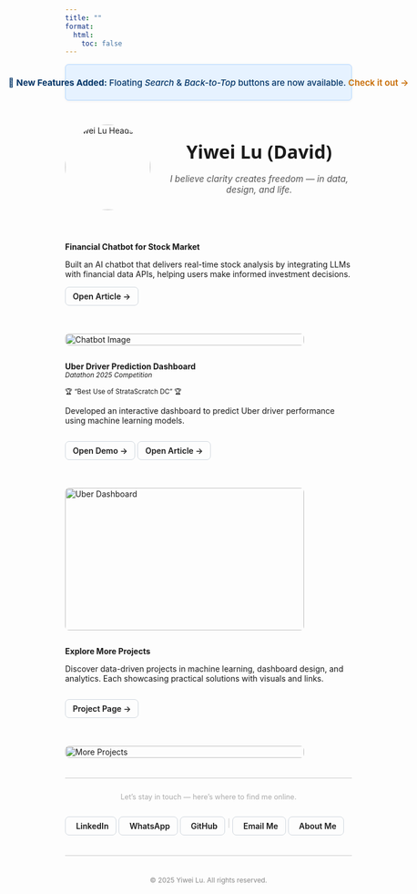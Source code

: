 ```yaml
---
title: ""
format:
  html: 
    toc: false
---
```


<!-- ✅ Announcement Bar -->
<div class="announcement-bar">
  📢 <strong> New Features Added:</strong> Floating <em>Search</em> & <em>Back-to-Top</em> buttons are now available.
  <a href="#" class="js-open-release">Check it out →</a>
</div>

<!-- ✅ Release Notes (template is inert, won’t be escaped) -->
<template id="release-template">
  <p>We’ve added two handy UI helpers to improve navigation:</p>
  <ul>
    <li><strong>Floating Search</strong> — open site-wide search from anywhere.</li>
    <li><strong>Back-to-Top</strong> — jump back to the top smoothly.</li>
  </ul>
  <p>Keyboard shortcut:
     <kbd>⌘/Ctrl</kbd> + <kbd>K</kbd> to search.</p>
</template>

<!-- Modal skeleton -->
<div id="release-overlay" style="display:none;"></div>
<div id="release-modal" role="dialog" aria-modal="true" aria-labelledby="release-title" style="display:none;">
  <button class="release-close" aria-label="Close">×</button>
  <h3 id="release-title">What’s new</h3>
  <div class="release-body"></div>
  <div class="release-actions">
    <button class="release-primary" type="button">Got it</button>
  </div>
</div>

<!-- Styles -->
<style>
  /* Overlay */
  #release-overlay{
    position: fixed; inset: 0; 
    background: rgba(0,0,0,.35);
    z-index: 1200;
  }
  /* Modal */
  #release-modal{
    position: fixed; 
    left: 50%; top: 50%; transform: translate(-50%, -50%);
    width: min(560px, 92vw);
    background: #fff; color:#222;
    border-radius: 12px;
    box-shadow: 0 20px 60px rgba(0,0,0,.25);
    padding: 1.2rem 1.2rem 1rem;
    z-index: 1210;
    font-family: system-ui, -apple-system, "Segoe UI", Roboto, "Helvetica Neue", Arial, sans-serif;
  }
  #release-modal h3{ margin: 0 0 .6rem; font-size: 1.25rem; }
  #release-modal .release-body{ line-height: 1.6; color:#444; font-size: .98rem; }
  #release-modal .release-actions{ display:flex; justify-content:flex-end; gap:.6rem; margin-top: 1rem; }
  #release-modal .release-primary{
    background:#0d6efd; color:#fff; border:none; border-radius:8px;
    padding:.55rem 1rem; font-weight:600; cursor:pointer;
    box-shadow: 0 6px 16px rgba(13,110,253,.35);
  }
  #release-modal .release-primary:hover{ filter: brightness(1.05); }
  #release-modal .release-close{
    position:absolute; right:10px; top:8px;
    width:34px; height:34px; border:none; border-radius:50%;
    background: transparent; font-size: 1.2rem; cursor:pointer;
  }
  #release-modal .release-close:hover{ background:#f3f5f7; }

/* 轻量按钮 */
a.btn, .btn {
  display: inline-flex; align-items: center; gap: .4em;
  padding: .5em .9em; border-radius: .5em;
  border: 1px solid #d0d7de; text-decoration: none;
  font-weight: 600;
}
a.btn:hover, .btn:hover { background: #f6f8fa; }

  /* Announcement Bar */
  .announcement-bar {
    display: flex; justify-content: center; align-items: center; flex-wrap: nowrap;
    white-space: nowrap; gap: .6em;
    background: #e6f2ff; color: #003366; font-weight: 500; font-size: 0.95rem;
    min-height: 40px; padding: 0.4em 1em; border-radius: 0.4em;
    border: 1px solid #b3d7ff; box-shadow: 0 1px 5px rgba(0,0,0,0.05);
    width: 100%; margin: 0.8em 0 1em 0; box-sizing: border-box;
  }
  .announcement-bar strong, .announcement-bar a { display: inline-flex; align-items: center; line-height: 1; }
  .announcement-bar a { color: #c76a00; font-weight: 600; text-decoration: none; }
  .announcement-bar a:hover { text-decoration: underline; }
</style>



<!-- Logic -->
<script>
(function(){
  const openBtn = document.querySelector('.js-open-release');
  const overlay = document.getElementById('release-overlay');
  const modal   = document.getElementById('release-modal');
  const bodyBox = modal.querySelector('.release-body');
  const closeBtn= modal.querySelector('.release-close');
  const okBtn   = modal.querySelector('.release-primary');
  const tpl     = document.getElementById('release-template');

  if (tpl && bodyBox) {
    bodyBox.replaceChildren(tpl.content.cloneNode(true));
  }

  function openModal(e){
    if(e) e.preventDefault();
    overlay.style.display = 'block';
    modal.style.display   = 'block';
    document.body.style.overflow = 'hidden';
    closeBtn.focus();
    document.addEventListener('keydown', onEsc);
  }
  function closeModal(){
    overlay.style.display = 'none';
    modal.style.display   = 'none';
    document.body.style.overflow = '';
    document.removeEventListener('keydown', onEsc);
  }
  function onEsc(e){ if(e.key === 'Escape') closeModal(); }

  if (openBtn) openBtn.addEventListener('click', openModal);
  overlay.addEventListener('click', closeModal);
  closeBtn.addEventListener('click', closeModal);
  okBtn.addEventListener('click', closeModal);
})();
</script>

<!-- Profile Section -->
<div style="display: flex; flex-wrap: wrap; align-items: center; gap: 2em; max-width: 900px; margin: 2em auto;">

  <!-- Avatar -->
  <img src="images/Headshot.jpg" alt="Yiwei Lu Headshot" style="width:150px; height:150px; border-radius:50%;"/>

  <!-- Name + Motto -->
  <div style="flex: 1;" markdown="1">

<div style="text-align: center;">
  <span style="font-family: system-ui, -apple-system, BlinkMacSystemFont, 'Segoe UI', Roboto, 'Helvetica Neue', sans-serif; font-size: 2.3em; font-weight: 800;">
    Yiwei Lu (David)
  </span>  
  <br/>
  <span style="font-style: italic; font-size: 1.1em; color: #555;">
    I believe clarity creates freedom — in data, design, and life.
  </span>
</div>

  </div>

</div>

::: { .project-card style="display: flex; flex-wrap: wrap; gap: 1.5em; align-items: flex-start;" markdown="1" }

<!-- Left Text -->
<div style="flex: 1;" markdown="1">
**Financial Chatbot for Stock Market**

Built an AI chatbot that delivers real-time stock analysis by integrating LLMs with financial data APIs, helping users make informed investment decisions.

<div style="margin-top: 1em;">
  [Open Article →](https://medium.com/@dylankl_74733/revolutionizing-stock-market-insights-the-financial-chatbot-that-empowers-investors-d1d8197e6c13){.btn}
</div>
</div>

<!-- Right Pic -->
<div style="flex: 0 0 420px;">
  <img src="images/financial-chatbot1.gif"
       alt="Chatbot Image"
       style="width: 100%; height: auto; border-radius: 0.5em;" />
</div>

:::

::: {.project-card}
<div style="display: flex; flex-wrap: wrap; gap: 1.5em; align-items: flex-start;" markdown="1">

<!-- Left Contents -->
<div style="flex: 1;" markdown="1">
**Uber Driver Prediction Dashboard**  
<small><em>Datathon 2025 Competition</em></small>  

<small>🏆 “Best Use of StrataScratch DC” 🏆</small>


Developed an interactive dashboard to predict Uber driver performance using machine learning models.  

<div style="margin-top: 1em; display: flex; gap: 0.8em;">
  <a href="https://syntax3rr0r1.netlify.app/" class="btn" target="_blank">Open Demo →</a>
  <a href="https://devpost.com/software/uber-driver-conversion-analysis" class="btn" target="_blank">Open Article →</a>
</div>
</div>

<!-- Right Pic -->
<div style="flex: 0 0 420px;">
  <img src="images/datathon.jpg"
       alt="Uber Dashboard"
       style="width: 100%; height: 250px; border-radius: 0.5em;" />
</div>

</div>
::: 

::: {.project-card}
<div style="display: flex; flex-wrap: wrap; gap: 1.5em; align-items: flex-start;" markdown="1">

<!-- Left Contents -->
<div style="flex: 1;" markdown="1">
**Explore More Projects**  

Discover data-driven projects in machine learning, dashboard design, and analytics. Each showcasing practical solutions with visuals and links.

<div style="margin-top: 1em; display: flex; gap: 0.8em;">
  <a href="https://lywww88.github.io/projects/" class="btn" target="_blank">Project Page →</a>
</div>
</div>

<!-- Right Pic -->
<div style="flex: 0 0 420px;">
  <img src="images/project.jpg"
       alt="More Projects"
       style="width: 100%; height: auto; border-radius: 0.5em;" />
</div>

</div>
:::

<div aria-hidden="true" style="border-top: 1px solid #ccc; margin: 1.5em 0;"></div>

<p style="text-align: center; color: #aaa; font-size: 0.9em; margin-top: 2em;">
  Let’s stay in touch — here’s where to find me online.
</p>

<div class="connect-container" style="display: flex; flex-wrap: wrap; gap: 1em; align-items: center;">
  <a href="https://www.linkedin.com/in/yiwei-lu78" class="btn" target="_blank">
    <i class="bi bi-linkedin"></i> LinkedIn
  </a>
  <a href="https://wa.me/6266736276" class="btn" target="_blank">
    <i class="bi bi-whatsapp"></i> WhatsApp
  </a>
  <a href="https://github.com/lywww88" class="btn" target="_blank">
    <i class="bi bi-github"></i> GitHub
  </a>
  <span style="color: #ccc;">|</span>
  <a href="mailto:yiweilu36@uci.edu" class="btn">
    <i class="bi bi-envelope"></i> Email Me
  </a>
  <a href="https://lywww88.github.io/about.html" class="btn">
    <i class="bi bi-person-circle"></i> About Me
  </a>
</div>

<div aria-hidden="true" style="border-top: 1px solid #ccc; margin: 1.5em 0;"></div>

<p style="text-align: center; color: #888; font-size: 0.85em; margin-top: 3em;">
  © 2025 Yiwei Lu. All rights reserved.
</p>
